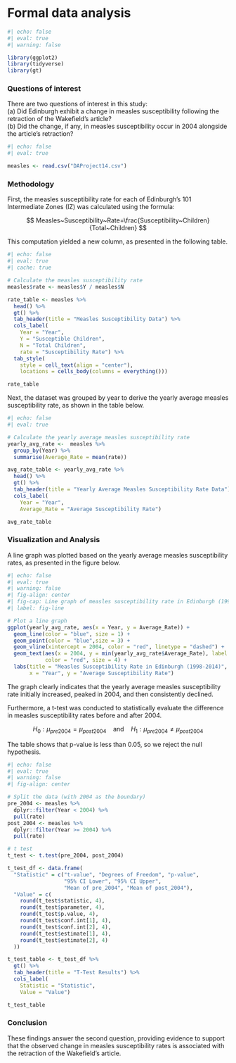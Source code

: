 # Formal data analysis

```{r}
#| echo: false
#| eval: true
#| warning: false

library(ggplot2)
library(tidyverse)
library(gt)
```

### Questions of interest

There are two questions of interest in this study:\
(a) Did Edinburgh exhibit a change in measles susceptibility following the retraction of the Wakefield's article?\
(b) Did the change, if any, in measles susceptibility occur in 2004 alongside the article’s retraction?

```{r}
#| echo: false
#| eval: true

measles <- read.csv("DAProject14.csv")
```

### Methodology

First, the measles susceptibility rate for each of Edinburgh’s 101 Intermediate Zones (IZ) was calculated using the formula:

$$
Measles~Susceptibility~Rate=\frac{Susceptibility~Children}{Total~Children}
$$

This computation yielded a new column, as presented in the following table.

```{r}
#| echo: false
#| eval: true
#| cache: true

# Calculate the measles susceptibility rate
measles$rate <- measles$Y / measles$N

rate_table <- measles %>%
  head() %>%
  gt() %>%
  tab_header(title = "Measles Susceptibility Data") %>%
  cols_label(
    Year = "Year",
    Y = "Susceptible Children",
    N = "Total Children",
    rate = "Susceptibility Rate") %>%
  tab_style(
    style = cell_text(align = "center"),
    locations = cells_body(columns = everything()))

rate_table
```

Next, the dataset was grouped by year to derive the yearly average measles susceptibility rate, as shown in the table below.

```{r}
#| echo: false
#| eval: true

# Calculate the yearly average measles susceptibility rate
yearly_avg_rate <-  measles %>%
  group_by(Year) %>%
  summarise(Average_Rate = mean(rate))

avg_rate_table <- yearly_avg_rate %>%
  head() %>%
  gt() %>%
  tab_header(title = "Yearly Average Measles Susceptibility Rate Data") %>%
  cols_label(
    Year = "Year", 
    Average_Rate = "Average Susceptibility Rate")

avg_rate_table
```

### Visualization and Analysis

A line graph was plotted based on the yearly average measles susceptibility rates, as presented in the figure below.

```{r}
#| echo: false
#| eval: true
#| warning: false
#| fig-align: center
#| fig-cap: Line graph of measles susceptibility rate in Edinburgh (1998-2014)
#| label: fig-line

# Plot a line graph
ggplot(yearly_avg_rate, aes(x = Year, y = Average_Rate)) +
  geom_line(color = "blue", size = 1) +
  geom_point(color = "blue",size = 3) +
  geom_vline(xintercept = 2004, color = "red", linetype = "dashed") +
  geom_text(aes(x = 2004, y = min(yearly_avg_rate$Average_Rate), label = "2004"),
            color = "red", size = 4) +
  labs(title = "Measles Susceptibility Rate in Edinburgh (1998-2014)",
       x = "Year", y = "Average Susceptibility Rate")
```

The graph clearly indicates that the yearly average measles susceptibility rate initially increased, peaked in 2004, and then consistently declined.

Furthermore, a t-test was conducted to statistically evaluate the difference in measles susceptibility rates before and after 2004.

$$
H_0:\mu_{pre2004}=\mu_{post2004}~~~~\text{and}~~~~H_1:\mu_{pre2004}\neq\mu_{post2004}
$$

The table shows that p-value is less than 0.05, so we reject the null hypothesis.

```{r}
#| echo: false
#| eval: true
#| warning: false
#| fig-align: center

# Split the data (with 2004 as the boundary)
pre_2004 <- measles %>% 
  dplyr::filter(Year < 2004) %>% 
  pull(rate)
post_2004 <- measles %>% 
  dplyr::filter(Year >= 2004) %>% 
  pull(rate)

# t test
t_test <- t.test(pre_2004, post_2004)

t_test_df <- data.frame(
  "Statistic" = c("t-value", "Degrees of Freedom", "p-value", 
                  "95% CI Lower", "95% CI Upper", 
                  "Mean of pre_2004", "Mean of post_2004"),
  "Value" = c(
    round(t_test$statistic, 4),
    round(t_test$parameter, 4),
    round(t_test$p.value, 4),
    round(t_test$conf.int[1], 4),
    round(t_test$conf.int[2], 4),
    round(t_test$estimate[1], 4),
    round(t_test$estimate[2], 4)
  ))

t_test_table <- t_test_df %>%
  gt() %>%
  tab_header(title = "T-Test Results") %>%
  cols_label(
    Statistic = "Statistic",
    Value = "Value")

t_test_table
```

### Conclusion

These findings answer the second question, providing evidence to support that the observed change in measles susceptibility rates is associated with the retraction of the Wakefield's article.
